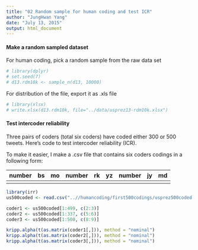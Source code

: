 ```yaml
---
title: "02 Random sample for human coding and test ICR"
author: "JungHwan Yang"
date: "July 13, 2015"
output: html_document
---
```


#### Make a random sampled dataset

For human coding, pick a random sample from the raw data set

```r
# library(dplyr)
# set.seed(7)
# d13.rdm10k <- sample_n(d13, 10000)
```

For distribution of the file, export it as .xls file

```r
# library(xlsx)
# write.xlsx(d13.rdm10k, file="../data/usprez13-rdm10k.xlsx")
```

#### Test intercoder reliability

Three pairs of coders (total six coders) have coded either 300 or 500 tweets. Here's code to test intercoder reliability (ICR).

To make it easier, I make a .csv file that contains six coders codings in a following form:

| number | bs | mo | number | rk | yz | number | jy | md |
|--------|----|----|--------|----|----|--------|----|----|
|        |    |    |        |    |    |        |    |    |



```r
library(irr)
us500coded <- read.csv("..//humancoding/first500codings/usprez500coded.csv")

coder1 <- us500coded[1:499, c(2:3)]
coder2 <- us500coded[1:337, c(5:6)]
coder3 <- us500coded[1:500, c(8:9)]

kripp.alpha(t(as.matrix(coder1[,])), method = "nominal")
kripp.alpha(t(as.matrix(coder2[,])), method = "nominal")
kripp.alpha(t(as.matrix(coder3[,])), method = "nominal")

```